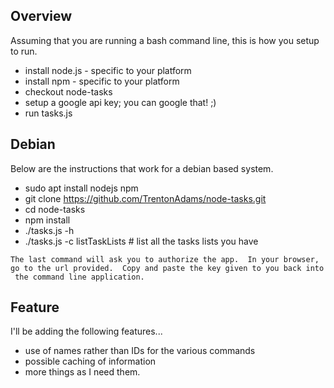 == Overview ==
Assuming that you are running a bash command line, this is how you setup to run.

* install node.js - specific to your platform
* install npm - specific to your platform
* checkout node-tasks
* setup a google api key; you can google that! ;)
* run tasks.js

== Debian ==
Below are the instructions that work for a debian based system.

* sudo apt install nodejs npm
* git clone https://github.com/TrentonAdams/node-tasks.git
* cd node-tasks
* npm install
* ./tasks.js -h
* ./tasks.js -c listTaskLists # list all the tasks lists you have
 
 The last command will ask you to authorize the app.  In your browser, go to the url provided.  Copy and paste the key given to you back into the command line application.
 
== Feature ==
I'll be adding the following features...
* use of names rather than IDs for the various commands
* possible caching of information
* more things as I need them.

